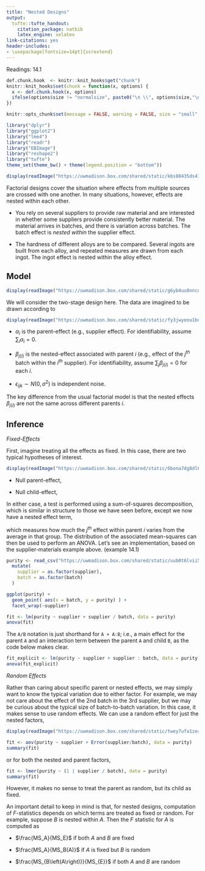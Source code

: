 ```yaml
---
title: "Nested Designs"
output:
  tufte::tufte_handout:
    citation_package: natbib
    latex_engine: xelatex
link-citations: yes
header-includes:
- \usepackage[fontsize=14pt]{scrextend}
---
```


Readings: 14.1

```r
def.chunk.hook  <- knitr::knit_hooks$get("chunk")
knitr::knit_hooks$set(chunk = function(x, options) {
  x <- def.chunk.hook(x, options)
  ifelse(options$size != "normalsize", paste0("\n \\", options$size,"\n\n", x, "\n\n \\normalsize"), x)
})

knitr::opts_chunk$set(message = FALSE, warning = FALSE, size = "small", echo = FALSE, fig.margin = TRUE, fig.height = 5, cache = TRUE)
```

```r
library("dplyr")
library("ggplot2")
library("lme4")
library("readr")
library("EBImage")
library("reshape2")
library("tufte")
theme_set(theme_bw() + theme(legend.position = "bottom"))
```

```r
display(readImage("https://uwmadison.box.com/shared/static/kbs80435ds41u0qp7typvmuiaibyjlpm.png"))
```

Factorial designs cover the situation where effects from multiple sources are
crossed with one another. In many situations, however, effects are nested within
each other.

* You rely on several suppliers to provide raw material and are interested in
whether some suppliers provide consistently better material. The material
arrives in batches, and there is variation across batches. The batch effect is
*nested within* the supplier effect.

* The hardness of different alloys are to be compared. Several ingots are built
from each alloy, and repeated measures are drawn from each ingot. The ingot
effect is nested within the alloy effect.

## Model

```r
display(readImage("https://uwmadison.box.com/shared/static/g6yb4uu8nncnqc39rbjhh3kz8bv9jzwc.png"))
```

We will consider the two-stage design here. The data are imagined to be drawn
according to
\begin{align*}
y_{ijk} &= \mu + \alpha_{i} + \beta_{j\left(i\right)} + \epsilon_{ijk}.
\end{align*}

```r
display(readImage("https://uwmadison.box.com/shared/static/fy3jwyeou1bu6nyo1i2lypg8juj80z8k.png"))
```

* $\alpha_i$ is the parent-effect (e.g., supplier effect). For identifiability,
assume $\sum_{i} \alpha_i = 0$.

* $\beta_{j\left(i\right)}$ is the nested-effect associated with parent $i$
(e.g., effect of the $j^{th}$ batch within the $i^{th}$ supplier). For
identifiability, assume $\sum_{j}\beta_{j\left(i\right)} = 0$ for each $i$.

* $\epsilon_{ijk} \sim N\left(0, \sigma^{2}\right)$ is independent noise.

The key difference from the usual factorial model is that the nested effects
$\beta_{j\left(i\right)}$ are not the same across different parents $i$.

## Inference

_Fixed-Effects_

First, imagine treating all the effects as fixed. In this case, there are two
typical hypotheses of interest.

```r
display(readImage("https://uwmadison.box.com/shared/static/6bona7dg8dl6fbnfvetovq2cl9l5zo11.png"))
```

* Null parent-effect,
\begin{align*}
&H_{0}: \alpha_{i} = 0 \text{ for all } i \\
&H_{1}: \alpha_{i} \neq 0 \text{ for at least one } i
\end{align*}
	
* Null child-effect,
\begin{align*}
&H_{0}: \beta_{j\left(i\right)} = 0 \text{ for all } i,j \\
&H_{1}: \beta_{j\left(i\right)} \neq 0 \text{ for at least one } i,j
\end{align*}

In either case, a test is performed using a sum-of-squares decomposition,
\begin{align*}
SS_{T} &= SS_A + SS_{B\left(A\right)} + SS_{E}
\end{align*}
which is similar in structure to those we have seen before, except we now have a nested effect term,
\begin{align*}
SS_{B\left(A\right)} &= \sum_{i = 1}^{a}\sum_{j = 1}^{b} \left(\bar{y}_{ij\cdot} - \bar{y}_{i\cdot\cdot}\right)^{2}.
\end{align*}

which measures how much the $j^{th}$ effect within parent $i$ varies from
the average in that group. The distribution of the associated mean-squares can
then be used to perform an ANOVA. Let’s see an implementation, based on the
supplier-materials example above. (example 14.1)

```r
purity <- read_csv("https://uwmadison.box.com/shared/static/uub0t6lvii52rxyygb2yt4ph3vmionjz.csv") %>%
  mutate(
    supplier = as.factor(supplier),
    batch = as.factor(batch)
  )
```
```r
ggplot(purity) +
  geom_point( aes(x = batch, y = purity) ) +
  facet_wrap(~supplier)
```
```r
fit <- lm(purity ~ supplier + supplier / batch, data = purity)
anova(fit)
```
The `A/B` notation is just shorthand for `A + A:B`; i.e., a main effect for the
parent `A` and an interaction term between the parent `A` and child `B`, as the
code below makes clear.

```r
fit_explicit <- lm(purity ~ supplier + supplier : batch, data = purity)
anova(fit_explicit)
```
_Random Effects_

Rather than caring about specific parent or nested effects, we may simply want
to know the typical variation due to either factor. For example, we may not care
about the effect of the 2nd batch in the 3rd supplier, but we may be curious
about the typical size of batch-to-batch variation. In this case, it makes sense
to use random effects. We can use a random effect for just the nested factors,

```r
display(readImage("https://uwmadison.box.com/shared/static/twey7ufa1zeaq8lgjpdg1uu66a7fi2l4.png"))
```


```r
fit <- aov(purity ~ supplier + Error(supplier/batch), data = purity)
summary(fit)
```
or for both the nested and parent factors,
```r
fit <- lmer(purity ~ (1 | supplier / batch), data = purity)
summary(fit)
```
However, it makes no sense to treat the parent as random, but its child as
fixed.

An important detail to keep in mind is that, for nested designs, computation of
$F$-statistics depends on which terms are treated as fixed or random. For
example, suppose $B$ is nested within $A$. Then the $F$ statistic for $A$ is
computed as

* $\frac{MS_A}{MS_E}$ if both $A$ and $B$ are fixed

* $\frac{MS_A}{MS_B(A)}$ if $A$ is fixed but $B$ is random

* $\frac{MS_{B\left(A\right)}}{MS_{E}}$ if both $A$ and $B$ are random
